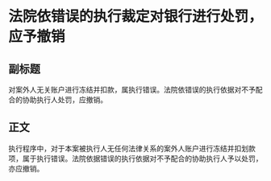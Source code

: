 # 法院依错误的执行裁定对银行进行处罚，应予撤销
## 副标题
对案外人无关账户进行冻结并扣款，属执行错误。法院依错误的执行依据对不予配合的协助执行人处罚，应撤销。
## 正文
执行程序中，对于本案被执行人无任何法律关系的案外人账户进行冻结并扣划款项，属于执行错误。法院依据错误的执行依据对不予配合的协助执行人予以处罚，亦应撤销。